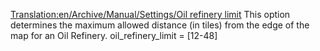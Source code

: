 [[Translation:en/Archive/Manual/Settings/Oil refinery limit]]
This option determines the maximum allowed distance (in tiles) from the edge of the map for an Oil Refinery.
oil_refinery_limit = [12-48]